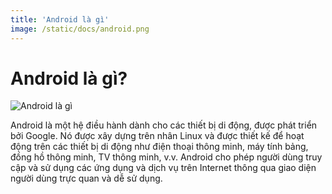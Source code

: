 ```yaml
---
title: 'Android là gì'
image: /static/docs/android.png
---
```


# Android là gì?

![Android là gì](/static/docs/android.png)

Android là một hệ điều hành dành cho các thiết bị di động, được phát triển bởi Google. Nó được xây dựng trên nhân Linux và được thiết kế để hoạt động trên các thiết bị di động như điện thoại thông minh, máy tính bảng, đồng hồ thông minh, TV thông minh, v.v. Android cho phép người dùng truy cập và sử dụng các ứng dụng và dịch vụ trên Internet thông qua giao diện người dùng trực quan và dễ sử dụng.
